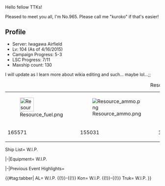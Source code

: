 Hello fellow TTKs!

Pleased to meet you all, I'm No.965. Please call me "kuroko" if that's easier!


==Profile==
*Server: Iwagawa Airfield
*Lv: 104 (As of 4/16/2015)
*Campaign Progress: 5-3 
*LSC Progress: 7/11
*Maxship count: 130


I will update as I learn more about wikia editing and such... maybe lol...;;


{| border="0" cellpadding="1" cellspacing="1" class="article-table" style="width: 50px; height: 50px; margin: 0px auto;"
|+Resources (As of 4/20/2015)
|-
|[[File:Resource_fuel.png|thumb|left|45px]]
|[[File:Resource_ammo.png|thumb|left]]
|[[File:Resource_steel.png|thumb|left]]
|[[File:Bauxite.png|thumb|left]]
|[[File:Instant_repair_2.png|thumb|left]]
|-
|165571
|155031
|156010
|138713
|1011
|}



<tabber>Ship List= W.I.P.

|-|Equipment= W.I.P.

|-|Previous Event Highlights=

{{#tag:tabber|
AL=
W.I.P.
{{!}}-{{!}}
Kon=
W.I.P.
{{!}}-{{!}}
Truk=
W.I.P.
}}
</tabber>